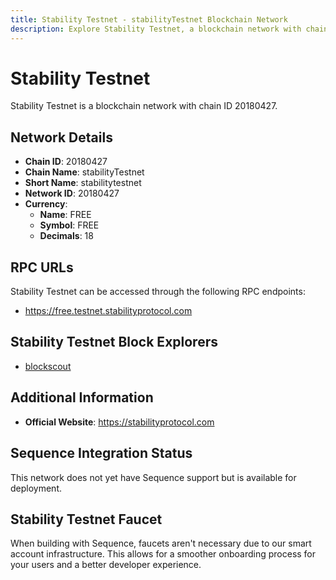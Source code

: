 ```yaml
--- 
title: Stability Testnet - stabilityTestnet Blockchain Network
description: Explore Stability Testnet, a blockchain network with chain ID 20180427. Learn about its native currency, FREE, and how to interact with the network.
---
```


# Stability Testnet

Stability Testnet is a blockchain network with chain ID 20180427.

## Network Details

- **Chain ID**: 20180427
- **Chain Name**: stabilityTestnet
- **Short Name**: stabilitytestnet
- **Network ID**: 20180427
- **Currency**: 
  - **Name**: FREE
  - **Symbol**: FREE
  - **Decimals**: 18

## RPC URLs

Stability Testnet can be accessed through the following RPC endpoints:

- https://free.testnet.stabilityprotocol.com

## Stability Testnet Block Explorers

- [blockscout](https://stability-testnet.blockscout.com)

## Additional Information

- **Official Website**: https://stabilityprotocol.com

## Sequence Integration Status

This network does not yet have Sequence support but is available for deployment.

## Stability Testnet Faucet

When building with Sequence, faucets aren't necessary due to our smart account infrastructure. This allows for a smoother onboarding process for your users and a better developer experience.
